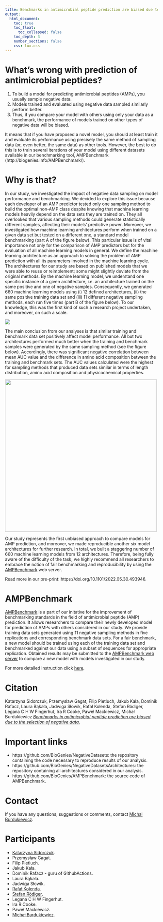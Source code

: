 ```yaml
---
title: Benchmarks in antimicrobial peptide prediction are biased due to the selection of negative data
output:                                                                                                         
  html_document:
    toc: true
    toc_float:
      toc_collapsed: false
    toc_depth: 3
    number_sections: false                                                                                                
    css: lux.css                                                                                               
---      
```


# What's wrong with prediction of antimicrobial peptides?

1. To build a model for predicting antimicrobial peptides (AMPs), you usually sample negative data.
2. Models trained and evaluated using negative data sampled similarly perform better.
3. Thus, if you compare your model with others using only your data as a benchmark, the performance of models trained on other types of negative data will be biased.

It means that if you have proposed a novel model, you should at least train it and evaluate its performance using precisely the same method of sampling data (or, even better, the same data) as other tools. However, the best to do this is to train several iterations of your model using different datasets available in our benchmarking tool, AMPBenchmark (http://biogenies.info/AMPBenchmark/).

# Why is that?

In our study, we investigated the impact of negative data sampling on model performance and benchmarking. We decided to explore this issue because each developer of an AMP predictor tested only one sampling method to build the optimal non-AMP class despite knowing that machine learning models heavily depend on the data sets they are trained on. They all overlooked that various sampling methods could generate statistically different samples, affecting their models' predictive power. Moreover, we investigated how machine learning architectures perform when trained on a given data set but tested on a different one, a standard model benchmarking (part A of the figure below). This particular issue is of vital importance not only for the comparison of AMP predictors but for the evaluation of all machine learning models in general. We define the machine learning architecture as an approach to solving the problem of AMP prediction with all its parameters involved in the machine learning cycle. The architectures for our study are based on published models that we were able to reuse or reimplement; some might slightly deviate from the original methods. By the machine learning model, we understand one specific instance of a given architecture, i.e. an architecture trained on the same positive and one of negative samples. Consequently, we generated 660 machine learning models using (i) 12 defined architectures, (ii) the same positive training data set and (iii) 11 different negative sampling methods, each run five times (part B of the figure below). To our knowledge, this was the first kind of such a research project undertaken, and moreover, on such a scale.


<img src="./figures/Fig1.png">

The main conclusion from our analyses is that similar training and benchmark data set positively affect model performance. All but two architectures performed much better when the training and benchmark samples were generated by the same sampling method (see the figure below). Accordingly, there was significant negative correlation between mean AUC value and the difference in amino acid composition between the training and benchmark sets. The AUC values calculated were the highest for sampling methods that produced data sets similar in terms of length distribution, amino acid composition and physicochemical properties.

<img src="./figures/Fig2A.png" style="width: 500px;"/>

Our study represents the first unbiased approach to compare models for AMP prediction, and moreover, we made reproducible another six model architectures for further research. In total, we built a staggering number of 660 machine learning models from 12 architectures. Therefore, being fully aware of the difficulty of the task, we highly recommend all researchers to embrace the notion of fair benchmarking and reproducibility by using the [AMPBenchmark](http://biogenies.info/AMPBenchmark/) web server.

Read more in our pre-print: https://doi.org/10.1101/2022.05.30.493946.
 
# AMPBenchmark

[AMPBenchmark](http://biogenies.info/AMPBenchmark/) is a part of our initative for the improvement of benchmarking standards in the field of antimicrobial peptide (AMP) prediction. It allows researchers to compare their newly developed model for prediction of AMPs with others considered in our study. 
We provide training data sets generated using 11 negative sampling methods in five replications and corresponding benchmark data sets. For a fair benchmark, a new model should be trained using each of the training data set and benchmarked against our data using a subset of sequences for appropriate replication. Obtained results may be submitted to the [AMPBenchmark web server](http://biogenies.info/AMPBenchmark/) to compare a new model with models investigated in our study.

For more detailed instruction click [here](https://github.com/BioGenies/AMPBenchmark#how-to-use-the-public-data).



# Citation

Katarzyna Sidorczuk, Przemysław Gagat, Filip Pietluch, Jakub Kała, Dominik Rafacz, Laura Bąkała, Jadwiga Słowik, Rafał Kolenda, Stefan Rödiger, Legana C H W Fingerhut, Ira R Cooke, Paweł Mackiewicz, Michał Burdukiewicz [*Benchmarks in antimicrobial peptide prediction are biased due to the selection of negative data.*](https://doi.org/10.1101/2022.05.30.493946)

# Important links

 - https://github.com/BioGenies/NegativeDatasets: the repository containing the code necessary to reproduce results of our analysis.
 - https://github.com/BioGenies/NegativeDatasetsArchitectures: the repository containing all architectures considered in our analysis.
 - https://github.com/BioGenies/AMPBenchmark: the source code of AMPBenchmark.
  
  
# Contact

If you have any questions, suggestions or comments, contact [Michal Burdukiewicz](mailto:michalburdukiewicz@gmail.com).
 
# Participants

 - [Katarzyna Sidorczuk](https://twitter.com/k_sidorczuk).
 - Przemysław Gagat.
 - Filip Pietluch.
 - Jakub Kała.
 - Dominik Rafacz - guru of GithubActions.
 - Laura Bąkała.
 - Jadwiga Słowik.
 - [Rafał Kolenda](https://twitter.com/kolendarafal).
 - [Stefan Rödiger](https://mastodon.technology/@devSJR/108605182716342595).
 - Legana C H W Fingerhut.
 - Ira R Cooke.
 - Paweł Mackiewicz.
 - [Michał Burdukiewicz](https://github.com/michbur).

